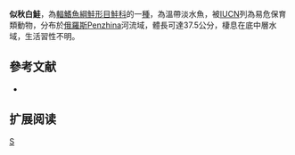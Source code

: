 {{Speciesbox 
| taxon = Coregonus subautumnalis
| status = VU
| status_system = IUCN3.1
| authority = [[Kaganowsky|Kaganowsky]], 1932
| synonyms = 
}}

'''似秋白鮭'''，為[[輻鰭魚綱|輻鰭魚綱]][[鮭形目|鮭形目]][[鮭科|鮭科]]的一[[種|種]]，為溫帶淡水魚，被[[IUCN|IUCN]]列為易危保育類動物，分布於[[俄羅斯|俄羅斯]]Penzhina河流域，體長可達37.5公分，棲息在底中層水域，生活習性不明。

==參考文献==
*{{FishBase_species|genus=Coregonus|species=subautumnalis|year=2015|month=11}}

== 扩展阅读 ==
{{refbegin}}
{{wikispecies-inline|Coregonus subautumnalis|似秋白鮭}}
{{refend}}
{{Taxonbar|from=Q5537429}}

[[Category:白鮭屬|S]]